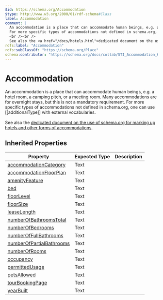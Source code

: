 ```yaml
---
$id: https://schema.org/Accommodation
$type: http://www.w3.org/2000/01/rdf-schema#Class
label: Accommodation
comment: |
  An accommodation is a place that can accommodate human beings, e.g. a hotel room, a camping pitch, or a meeting room. Many accommodations are for overnight stays, but this is not a mandatory requirement.
  For more specific types of accommodations not defined in schema.org, one can use [[additionalType]] with external vocabularies.
  <br /><br />
  See also the <a href="/docs/hotels.html">dedicated document on the use of schema.org for marking up hotels and other forms of accommodations</a>.
rdfs:label: "Accommodation"
rdfs:subClassOf: "https://schema.org/Place"
schema:contributor: "https://schema.org/docs/collab/STI_Accommodation_Ontology"
---
```


# Accommodation

An accommodation is a place that can accommodate human beings, e.g. a hotel room, a camping pitch, or a meeting room. Many accommodations are for overnight stays, but this is not a mandatory requirement.
For more specific types of accommodations not defined in schema.org, one can use [[additionalType]] with external vocabularies.
<br /><br />
See also the <a href="/docs/hotels.html">dedicated document on the use of schema.org for marking up hotels and other forms of accommodations</a>.

## Inherited Properties

| Property | Expected Type | Description |
| --- | --- | --- |
| [accommodationCategory](https://schema.org/accommodationCategory) | Text |  |
| [accommodationFloorPlan](https://schema.org/accommodationFloorPlan) | Text |  |
| [amenityFeature](https://schema.org/amenityFeature) | Text |  |
| [bed](https://schema.org/bed) | Text |  |
| [floorLevel](https://schema.org/floorLevel) | Text |  |
| [floorSize](https://schema.org/floorSize) | Text |  |
| [leaseLength](https://schema.org/leaseLength) | Text |  |
| [numberOfBathroomsTotal](https://schema.org/numberOfBathroomsTotal) | Text |  |
| [numberOfBedrooms](https://schema.org/numberOfBedrooms) | Text |  |
| [numberOfFullBathrooms](https://schema.org/numberOfFullBathrooms) | Text |  |
| [numberOfPartialBathrooms](https://schema.org/numberOfPartialBathrooms) | Text |  |
| [numberOfRooms](https://schema.org/numberOfRooms) | Text |  |
| [occupancy](https://schema.org/occupancy) | Text |  |
| [permittedUsage](https://schema.org/permittedUsage) | Text |  |
| [petsAllowed](https://schema.org/petsAllowed) | Text |  |
| [tourBookingPage](https://schema.org/tourBookingPage) | Text |  |
| [yearBuilt](https://schema.org/yearBuilt) | Text |  |

